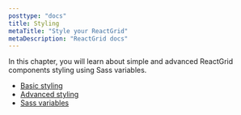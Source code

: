 ```yaml
---
posttype: "docs"
title: Styling
metaTitle: "Style your ReactGrid"
metaDescription: "ReactGrid docs"
---
```


In this chapter, you will learn about simple and advanced ReactGrid components styling using Sass variables.

- [Basic styling](/docs/3.1/6-styling/0-basic-styling/)
- [Advanced styling](/docs/3.1/6-styling/1-advanced-styling/)
- [Sass variables](/docs/3.1/6-styling/2-sass-variables/)